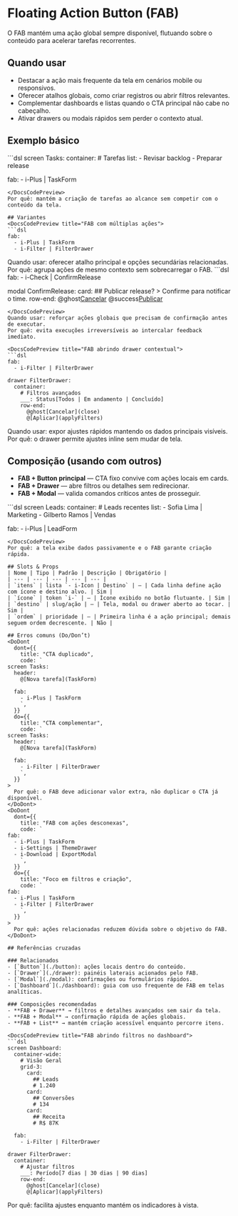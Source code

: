 # Floating Action Button (FAB)
O FAB mantém uma ação global sempre disponível, flutuando sobre o conteúdo para acelerar tarefas recorrentes.

## Quando usar
- Destacar a ação mais frequente da tela em cenários mobile ou responsivos.
- Oferecer atalhos globais, como criar registros ou abrir filtros relevantes.
- Complementar dashboards e listas quando o CTA principal não cabe no cabeçalho.
- Ativar drawers ou modais rápidos sem perder o contexto atual.

## Exemplo básico
<DocsCodePreview title="FAB com ação principal única">
```dsl
screen Tasks:
  container:
    # Tarefas
    list:
      - Revisar backlog
      - Preparar release

  fab:
    - i-Plus | TaskForm
```
</DocsCodePreview>
Por quê: mantém a criação de tarefas ao alcance sem competir com o conteúdo da tela.

## Variantes
<DocsCodePreview title="FAB com múltiplas ações">
```dsl
fab:
  - i-Plus | TaskForm
  - i-Filter | FilterDrawer
```
</DocsCodePreview>
Quando usar: oferecer atalho principal e opções secundárias relacionadas.
Por quê: agrupa ações de mesmo contexto sem sobrecarregar o FAB.

<DocsCodePreview title="FAB acionando modal de confirmação">
```dsl
fab:
  - i-Check | ConfirmRelease

modal ConfirmRelease:
  card:
    ## Publicar release?
    > Confirme para notificar o time.
    row-end:
      @ghost[Cancelar](close)
      @success[Publicar](publishRelease)
```
</DocsCodePreview>
Quando usar: reforçar ações globais que precisam de confirmação antes de executar.
Por quê: evita execuções irreversíveis ao intercalar feedback imediato.

<DocsCodePreview title="FAB abrindo drawer contextual">
```dsl
fab:
  - i-Filter | FilterDrawer

drawer FilterDrawer:
  container:
    # Filtros avançados
    ___: Status[Todos | Em andamento | Concluído]
    row-end:
      @ghost[Cancelar](close)
      @[Aplicar](applyFilters)
```
</DocsCodePreview>
Quando usar: expor ajustes rápidos mantendo os dados principais visíveis.
Por quê: o drawer permite ajustes inline sem mudar de tela.

## Composição (usando com outros)
- **FAB + Button principal** — CTA fixo convive com ações locais em cards.
- **FAB + Drawer** — abre filtros ou detalhes sem redirecionar.
- **FAB + Modal** — valida comandos críticos antes de prosseguir.

<DocsCodePreview title="Lista com FAB de criação">
```dsl
screen Leads:
  container:
    # Leads recentes
    list:
      - Sofia Lima | Marketing
      - Gilberto Ramos | Vendas

  fab:
    - i-Plus | LeadForm
```
</DocsCodePreview>
Por quê: a tela exibe dados passivamente e o FAB garante criação rápida.

## Slots & Props
| Nome | Tipo | Padrão | Descrição | Obrigatório |
| --- | --- | --- | --- | --- |
| `itens` | lista `- i-Icon | Destino` | — | Cada linha define ação com ícone e destino alvo. | Sim |
| `ícone` | token `i-` | — | Ícone exibido no botão flutuante. | Sim |
| `destino` | slug/ação | — | Tela, modal ou drawer aberto ao tocar. | Sim |
| `ordem` | prioridade | — | Primeira linha é a ação principal; demais seguem ordem decrescente. | Não |

## Erros comuns (Do/Don’t)
<DoDont
  dont={{
    title: "CTA duplicado",
    code: `
screen Tasks:
  header:
    @[Nova tarefa](TaskForm)

  fab:
    - i-Plus | TaskForm
    `,
  }}
  do={{
    title: "CTA complementar",
    code: `
screen Tasks:
  header:
    @[Nova tarefa](TaskForm)

  fab:
    - i-Filter | FilterDrawer
    `,
  }}
>
  Por quê: o FAB deve adicionar valor extra, não duplicar o CTA já disponível.
</DoDont>
<DoDont
  dont={{
    title: "FAB com ações desconexas",
    code: `
fab:
  - i-Plus | TaskForm
  - i-Settings | ThemeDrawer
  - i-Download | ExportModal
    `,
  }}
  do={{
    title: "Foco em filtros e criação",
    code: `
fab:
  - i-Plus | TaskForm
  - i-Filter | FilterDrawer
    `,
  }}
>
  Por quê: ações relacionadas reduzem dúvida sobre o objetivo do FAB.
</DoDont>

## Referências cruzadas

### Relacionados
- [`Button`](./button): ações locais dentro do conteúdo.
- [`Drawer`](./drawer): painéis laterais acionados pelo FAB.
- [`Modal`](./modal): confirmações ou formulários rápidos.
- [`Dashboard`](./dashboard): guia com uso frequente de FAB em telas analíticas.

### Composições recomendadas
- **FAB + Drawer** → filtros e detalhes avançados sem sair da tela.
- **FAB + Modal** → confirmação rápida de ações globais.
- **FAB + List** → mantém criação acessível enquanto percorre itens.

<DocsCodePreview title="FAB abrindo filtros no dashboard">
```dsl
screen Dashboard:
  container-wide:
    # Visão Geral
    grid-3:
      card:
        ## Leads
        # 1.240
      card:
        ## Conversões
        # 134
      card:
        ## Receita
        # R$ 87K

  fab:
    - i-Filter | FilterDrawer

drawer FilterDrawer:
  container:
    # Ajustar filtros
    ___: Período[7 dias | 30 dias | 90 dias]
    row-end:
      @ghost[Cancelar](close)
      @[Aplicar](applyFilters)
```
</DocsCodePreview>
Por quê: facilita ajustes enquanto mantém os indicadores à vista.
